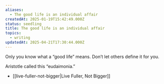 ```yaml
---
aliases:
  - The good life is an individual affair
createdAt: 2025-01-19T15:42:49.000Z
status: seedling
title: The good life is an individual affair
topics:
  - writing
updatedAt: 2025-04-21T17:30:44.000Z
---
```

Only you know what a “good life” means. Don’t let others define it for you.

Aristotle called this “eudaimonia.”

- [[live-fuller-not-bigger|Live Fuller, Not Bigger]]
